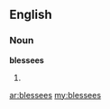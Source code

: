 ==English==

===Noun===
'''blessees'''

# {{plural of|[[blessee]]}}

[[ar:blessees]]
[[my:blessees]]